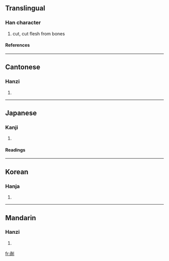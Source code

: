 {{see|剐}}

==Translingual==
===Han character===
{{Han char|rad=刀|as=09|sn=11|four=7220<sub>0</sub>|canj=月月中弓 (BBLN)}}
# cut, cut flesh from bones
====References====
{{Han ref|kx=0142.200|dkj=02094|dj=0322.050|hdz=10345.010|uh=526E|ud=21102|bh=D46C|bd=54380}}
----

==Cantonese==
===Hanzi===
{{yue-hanzi|jyut=|y=wa2}}
# {{defn|Cantonese}}
----
==Japanese==
===Kanji===
{{ja-kanji|grade=|rs=刀09}}
# {{defn|Japanese}} 
====Readings====
{{ja-readings|on=[[か]] (ka), [[け]] (ke)|kun=[[さく]] (saku)}}
----
==Korean==
===Hanja===
{{ko-hanja|hangeul=과|rv=gwa|mr=kwa}}
# {{defn|Korean}}
----
==Mandarin==
===Hanzi===
{{cmn-hanzi|sim=剐|pin=guǎ (gua3)|wg=kua<sup>3</sup>|y=}}
# {{defn|Mandarin}}

[[fr:剮]]